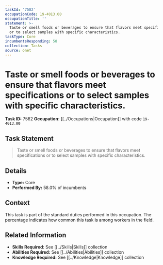 ```yaml
---
taskId: '7582'
occupationCode: 19-4013.00
occupationTitle: ''
statement: >-
  Taste or smell foods or beverages to ensure that flavors meet specifications
  or to select samples with specific characteristics.
taskType: Core
incumbentsResponding: 58
collection: Tasks
source: onet
---
```

# Taste or smell foods or beverages to ensure that flavors meet specifications or to select samples with specific characteristics.

**Task ID:** 7582
**Occupation:** [[../Occupations|Occupation]] with code `19-4013.00`

## Task Statement

> Taste or smell foods or beverages to ensure that flavors meet specifications or to select samples with specific characteristics.

## Details

- **Type:** Core
- **Performed By:** 58.0% of incumbents

## Context

This task is part of the standard duties performed in this occupation. The percentage indicates how common this task is among workers in the field.

## Related Information

- **Skills Required:** See [[../Skills|Skills]] collection
- **Abilities Required:** See [[../Abilities|Abilities]] collection
- **Knowledge Required:** See [[../Knowledge|Knowledge]] collection
